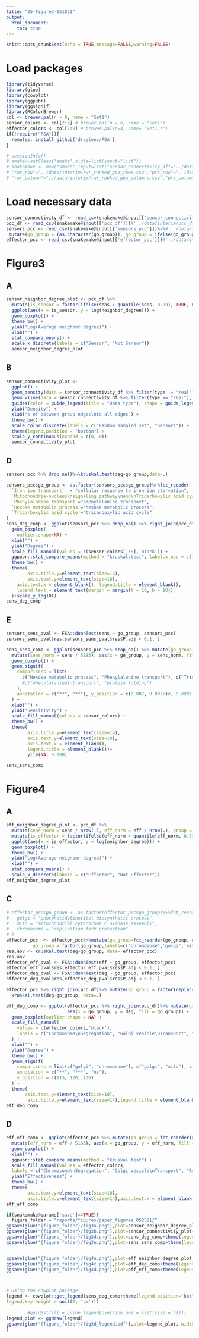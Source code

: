 ```yaml
---
title: "25-Figure3-051821"
output: 
  html_document:
    toc: true
---
```


```r
knitr::opts_chunk$set(echo = TRUE,message=FALSE,warning=FALSE)
```

# Load packages
```r
library(tidyverse)
library(glue)
library(cowplot)
library(ggpubr)
library(ggsignif)
library(RColorBrewer)
col <- brewer.pal(n = 9, name = "Set1")
sensor_colors <- col[2:6] # brewer.pal(n = 6, name = "Set1")
effector_colors <- col[7:9] # brewer.pal(n=3, name= "Set1_r")
if(!require("FSA")){
  remotes::install_github('droglenc/FSA')
}
```

```r
# sessionInfo()
# smake<-setClass("smake",slots=list(input="list"))
# snakemake <- new("smake",input=list("sensor_connectivity_df"="../data/interim/sensor_connectivity_df.csv", "pcc_df"='../data/interim/pcc_df.csv',"sensors_pcc"="../data/interim/sensors_df.csv",'effector_pcc'='../data/interim/effectors_df.csv',
# "rwr_row"="../data/interim/rwr_ranked_goa_rows.csv","prs_row"="../data/interim/prs_ranked_goa_rows.csv",
# "rwr_column"="../data/interim/rwr_ranked_goa_columns.csv","prs_column"="../data/interim/prs_ranked_goa_columns.csv"))
```
# Load necessary data
```r

sensor_connectivity_df <- read_csv(snakemake@input[['sensor_connectivity_df']])#"../data/interim/sensor_connectivity_df.csv") 
pcc_df <- read_csv(snakemake@input[['pcc_df']])#'../data/interim/pcc_df.csv')
sensors_pcc <- read_csv(snakemake@input[['sensors_pcc']])%>%#'../data/interim/sensors_df.csv')%>%
 mutate(go_group = (as.character(go_group)), go_group = ifelse(go_group == "NULL", NA, go_group))
effector_pcc <- read_csv(snakemake@input[['effector_pcc']])#'../data/interim/effectors_df.csv')


```
# Figure3
## A
```r
sensor_neighbor_degree_plot <- pcc_df %>%
  mutate(is_sensor = factor(ifelse(sens > quantile(sens, 0.99), TRUE, FALSE), levels = c(TRUE, FALSE))) %>%
  ggplot(aes(x = is_sensor, y = log(neighbor_degree))) +
  geom_boxplot() +
  theme_bw() +
  ylab("Log(Average neighbor degree)") +
  xlab("") +
  stat_compare_means() +
  scale_x_discrete(labels = c("Sensor", "Not Sensor"))
  sensor_neighbor_degree_plot

```

## B
```r
sensor_connectivity_plot <-
  ggplot() +
  geom_density(data = sensor_connectivity_df %>% filter(type != "real"), aes(x = ratio, color = type)) +
  geom_vline(data = sensor_connectivity_df %>% filter(type == "real"), aes(xintercept = ratio, color = type)) +
  guides(color = guide_legend(title = "Data type"), shape = guide_legend(title = "Network type")) +
  ylab("Density") +
  xlab("% of between group edges\nto all edges") +
  theme_bw() +
  scale_color_discrete(labels = c("Random sampled set", "Sensors")) +
  theme(legend.position = "bottom") +
  scale_y_continuous(expand = c(0, 0))
  sensor_connectivity_plot
```

## D
```r
sensors_pcc %>% drop_na()%>%kruskal.test(deg~go_group,data=.)

sensors_pcc$go_group <- as.factor(sensors_pcc$go_group)%>%fct_recode(
  `Iron ion transport`  = "cellular response to iron ion starvation",
  `Mitochondria-nucleus\nsignaling pathway\nand\nTricarboxylic acid cycle`="mitochondria-nucleus signaling pathway",
  `Phenylalanine transport`="phenylalanine transport",
  `Hexose metabolic process`="hexose metabolic process",
  `Tricarboxylic acid cycle`="tricarboxylic acid cycle"
)
sens_deg_comp <- ggplot(sensors_pcc %>% drop_na() %>% right_join(pcc_df)%>% mutate(go_group = factor(replace_na(as.character(go_group),"Non-sensor genes")),go_group=fct_reorder(go_group, sens),go_group=fct_relevel(go_group,'Non-sensor genes',after=Inf)), aes(x = go_group, y = deg, fill = go_group)) +
  geom_boxplot(
    outlier.shape=NA) +
  xlab("") +
  ylab("Degree") +
  scale_fill_manual(values = c(sensor_colors[1:5],'black')) +
  ggpubr::stat_compare_means(method = "kruskal.test", label.x.npc = .3) +
  theme_bw() +
  theme(
        axis.title.y=element_text(size=14),
        axis.text.y=element_text(size=10),
    axis.text.x = element_blank(), legend.title = element_blank(),
    legend.text = element_text(margin = margin(t = 10, b = 10))
  )+scale_y_log10()
sens_deg_comp

```

## E
```r

sensors_sens_pval <- FSA::dunnTest(sens ~ go_group, sensors_pcc)
sensors_sens_pval$res[sensors_sens_pval$res$P.adj < 0.1, ]

sens_sens_comp <- ggplot(sensors_pcc %>% drop_na() %>% mutate(go_group = fct_reorder(go_group, sens)) %>%
  mutate(sens_norm = sens / 5183), aes(x = go_group, y = sens_norm, fill = go_group)) +
  geom_boxplot() +
  geom_signif(
    comparisons = list(
      c("Hexose metabolic process", "Phenylalanine transport"), c("Tricarboxylic acid cycle", "Phenylalanine transport")#,
      #c("phenylalanine\ntransport", "protein folding")
    ),
    annotation = c("**", "**"), y_position = c(0.007, 0.0075)#, 0.008)
  ) +
  xlab("") +
  ylab("Sensitivity") +
  scale_fill_manual(values = sensor_colors) +
  theme_bw() +
  theme(
        axis.title.y=element_text(size=14),
        axis.text.y=element_text(size=10),
        axis.text.x = element_blank(),
        legend.title = element_blank())+
        ylim(NA, 0.008)

sens_sens_comp
```

# Figure4
## A
```r
eff_neighbor_degree_plot <- pcc_df %>%
  mutate(sens_norm = sens / nrow(.), eff_norm = eff / nrow(.), group = "real")%>%
  mutate(is_effector = factor(ifelse(eff_norm > quantile(eff_norm, 0.99), TRUE, FALSE), levels = c(TRUE, FALSE))) %>%
  ggplot(aes(x = is_effector, y = log(neighbor_degree))) +
  geom_boxplot() +
  theme_bw() +
  ylab("Log(Average neighbor degree)") +
  xlab("") +
  stat_compare_means() +
  scale_x_discrete(labels = c("Effector", "Not Effector"))
eff_neighbor_degree_plot
```

## C
```r
# effector_pcc$go_group <- as.factor(effector_pcc$go_group)%>%fct_recode(
#   golgi = "phosphatidylinositol biosynthetic process",
#   mito = "mitochondrial cytochrome c oxidase assembly",
#   chromosome = "replication fork protection"
# )
effector_pcc  <- effector_pcc%>%mutate(go_group=fct_reorder(go_group, eff), 
          go_group = factor(go_group,labels=c('chromosome','golgi','mito')))
res.aov <- kruskal.test(deg~go_group, data= effector_pcc)
res.aov
effector_eff_pval <- FSA::dunnTest(eff ~ go_group, effector_pcc)
effector_eff_pval$res[effector_eff_pval$res$P.adj < 0.1, ]
effector_deg_pval <- FSA::dunnTest(deg ~ go_group, effector_pcc)
effector_deg_pval$res[effector_deg_pval$res$P.adj < 0.1, ]

effector_pcc %>% right_join(pcc_df)%>% mutate(go_group = factor(replace_na(as.character(go_group),"Others")),go_group=fct_relevel(go_group,'Others',after=Inf))%>%
  kruskal.test(deg~go_group, data=.)

eff_deg_comp <- ggplot(effector_pcc %>% right_join(pcc_df)%>% mutate(go_group = factor(replace_na(as.character(go_group),"Others")),go_group=fct_relevel(go_group,'Others',after=Inf)), 
                       aes(x = go_group, y = deg, fill = go_group)) +
  geom_boxplot(outlier.shape = NA) +
  scale_fill_manual(
    values = c(effector_colors,'black'),
    labels = c("Chromosome\nSegregation", "Golgi vesicle\nTransport", "Respiratory complex\nassembly",'Non-effector genes')
  ) +
  xlab("") +
  ylab("Degree") +
  theme_bw() +
  geom_signif(
    comparisons = list(c("golgi", "chromosome"), c("golgi", "mito"), c("mito", "chromosome")),
    annotation = c("**", "***", "ns"),
    y_position = c(115, 120, 130)
  ) +
  theme(
       axis.text.y=element_text(size=10),
        axis.title.y=element_text(size=14),legend.title = element_blank(),  axis.text.x = element_blank(), legend.text = element_text(margin = margin(t = 10, b = 10))) # , legend.spacing.y = unit(2,'in'))+
eff_deg_comp
```

## D
```r

eff_eff_comp <- ggplot(effector_pcc %>% mutate(go_group = fct_reorder(go_group, eff)) %>%
  mutate(eff_norm = eff / 5183), aes(x = go_group, y = eff_norm, fill = go_group)) +
  geom_boxplot() +
  xlab("") +
  ggpubr::stat_compare_means(method = "kruskal.test") +
  scale_fill_manual(values = effector_colors,
  labels = c("Chromosome\nSegregation", "Golgi vesicle\nTransport", "Respiratory complex\nassembly")) +
  ylab("Effectiveness") +
  theme_bw() +
  theme(
        axis.text.y=element_text(size=10),
        axis.title.y=element_text(size=14),axis.text.x = element_blank(), legend.title = element_blank())
eff_eff_comp
```


```r
if(snakemake@params['save']==TRUE){
  figure_folder = "reports/figures/paper_figures_052521/"
ggsave(glue("{figure_folder}/fig3a.png"),plot=sensor_neighbor_degree_plot,width=3,height=3)
ggsave(glue("{figure_folder}/fig3b.png"),plot=sensor_connectivity_plot+theme(legend.position='none'),width=3,height=3)
ggsave(glue("{figure_folder}/fig3d.png"),plot=sens_deg_comp+theme(legend.position='none'),width=3,height=3)
ggsave(glue("{figure_folder}/fig3e.png"),plot=sens_sens_comp+theme(legend.position='none'),width=3,height=3)


ggsave(glue("{figure_folder}/fig4a.png"),plot=eff_neighbor_degree_plot,width=3,height=3)
ggsave(glue("{figure_folder}/fig4c.png"),plot=eff_deg_comp+theme(legend.position='none'),width=3,height=3)
ggsave(glue("{figure_folder}/fig4d.png"),plot=eff_eff_comp+theme(legend.position='none'),width=3,height=3)



# Using the cowplot package
legend <- cowplot::get_legend(sens_deg_comp+theme(legend.position='bottom',
legend.key.height = unit(2, 'cm')))
        
        #guides(fill = guide_legend(override.aes = list(size = 5))))
legend_plot <- ggdraw(legend)
ggsave(glue("{figure_folder}/fig3d_legend.pdf"),plot=legend_plot, width=10, height=2)
}
```